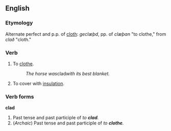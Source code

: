 ==English==
===Etymology===
Alternate perfect and p.p. of [[cloth]]: {{OE.}} ''geclæþd'', pp. of ''clæþan'' "to clothe," from ''clað'' "cloth."

===Verb===
{{en-infl-irreg|clad|clads|cladding|clad|clad}}
# To [[clothe]].
#:''The horse was ''clad'' with its best blanket.''
# To cover with [[insulation]].

===Verb forms===
'''clad'''
# Past tense and past participle of ''to '''clad'''.''
# (''Archaic'') Past tense and past participle of ''to '''clothe'''.''